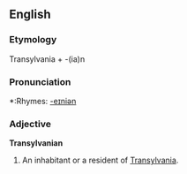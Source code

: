 ==English==

===Etymology===
Transylvania + -(ia)n

===Pronunciation===
*:Rhymes: [[Rhymes:English:-eɪniən|-eɪniən]]

===Adjective===
'''Transylvanian'''
# An inhabitant or a resident of [[Transylvania]].